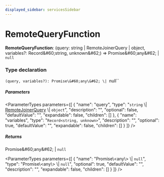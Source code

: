 ```yaml
---
displayed_sidebar: servicesSidebar
---
```



# RemoteQueryFunction

 **RemoteQueryFunction**: (query: string \| RemoteJoinerQuery \| object, variables?: Record\&#60;string, unknown\&#62;) => Promise\&#60;any\&#62; \| `null`

### Type declaration

`(query, variables?): Promise\&#60;any\&#62; \| `null``

##### Parameters

<ParameterTypes parameters={[
  {
    "name": "query",
    "type": "`string` \\| [RemoteJoinerQuery](../interfaces/RemoteJoinerQuery.mdx) \\| `object`",
    "description": "",
    "optional": false,
    "defaultValue": "",
    "expandable": false,
    "children": []
  },
  {
    "name": "variables",
    "type": "`Record<string, unknown>`",
    "description": "",
    "optional": true,
    "defaultValue": "",
    "expandable": false,
    "children": []
  }
]} />

##### Returns

Promise\&#60;any\&#62; \| ``null``

<ParameterTypes parameters={[
  {
    "name": "Promise\\&#60;any\\&#62; \\| `null`",
    "type": "Promise\\&#60;any\\&#62; \\| ``null``",
    "optional": true,
    "defaultValue": "",
    "description": "",
    "expandable": false,
    "children": []
  }
]} />
